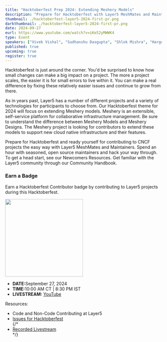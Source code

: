 ```yaml
---
title: "Hacktoberfest Prep 2024: Extending Meshery Models"
description: "Prepare for Hacktoberfest with Layer5 MeshMates and Maintainers. Join seasoned open source maintainers, hack through easy issues, and grow your skills. Discover Newcomers resources and explore the Layer5 Community Handbook."
thumbnail: ./hacktoberfest-layer5-2024-first-pr.png
darkthumbnail: ./hacktoberfest-layer5-2024-first-pr.png
date: 2024-09-27
eurl: https://www.youtube.com/watch?v=iKe52yMWWK4
type: Event
speakers: ["Vivek Vishal", "Sudhanshu Dasgupta", "Shlok Mishra", "Hargun Kaur", "Alero Awani"]
published: true
upcoming: true
register: true
---
```




<p>
<Link to="/programs/hacktoberfest">Hacktoberfest</Link> is just around the corner. You'd be surprised to know how small changes can make a big impact on a project. The more a project scales, the easier it is for small errors to live within it. You can make a real difference by fixing these relatively easier issues and continue to grow from there.
</p>

<p>As in years past, Layer5 has a number of different projects and a variety of technologies for participants to choose from.  Our Hacktoberfest theme for 2024 will focus on extending Meshery models. <Link to="/cloud-native-management/meshery">Meshery</Link> is an extensible, self-service platform for collaborative infrastructure management. Be sure to understand the <Link to="/blog/meshery/comparing-meshery-models-and-meshery-designs">difference between Meshery Models and Meshery Designs</Link>. The Meshery project is looking for contributors to extend these models to support new cloud native infrastructure and their features.</p>

<p>
Prepare for Hacktoberfest and ready yourself for contributing to CNCF projects the easy way with Layer5 <Link to="/community/meshmates">MeshMates</Link> and Maintainers. Spend an hour with seasoned, open source maintainers and hack your way through. To get a head start, see our <Link to="/community/newcomers">Newcomers Resources</Link>. Get familiar with the Layer5 community through our <Link to="/community/handbook">Community Handbook</Link>.
</p>



<h3>Earn a Badge </h3> 
<p>Earn a Hacktoberfest Contributor badge by contributing to Layer5 projects during this Hacktoberfest.</p>
<img src={hacktoberfestBadge} style="width: 250px"/>

<ul>
    <li><strong>DATE:</strong>September 27, 2024</li>
    <li><strong>TIME:</strong>10:00 AM CT | 8:30 PM IST</li>
    <li><strong>LIVESTREAM:</strong> <a href="https://www.youtube.com/watch?v=iKe52yMWWK4">YouTube</a></li>
</ul>

<p> Resources:</p>
<ul>
    <li><Link to="/blog/open-source/ways-to-contribute-at-layer5">Code and Non-Code Contributing at Layer5</Link></li>
    <li><a href="https://github.com/issues?q=is%3Aopen+is%3Aissue+archived%3Afalse+org%3Alayer5io+org%3Ameshery+org%3Aservice-mesh-performance+org%3Alayer5labs+org%3Aservice-mesh-patterns+label%3Ahacktoberfest+">Issues for Hacktoberfest</a></li>
    {/* <li><a href="https://www.youtube.com/watch?v=T7xLUqrnxtI">Recorded Livestream</a></li> */}
</ul>
